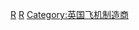 {{Commonscat|Rolls-Royce}}

[[Category:英国汽车公司|R]]
[[Category:飛行器發動機製造商|R]]
[[Category:英国飞机制造商|Category:英国飞机制造商]]
